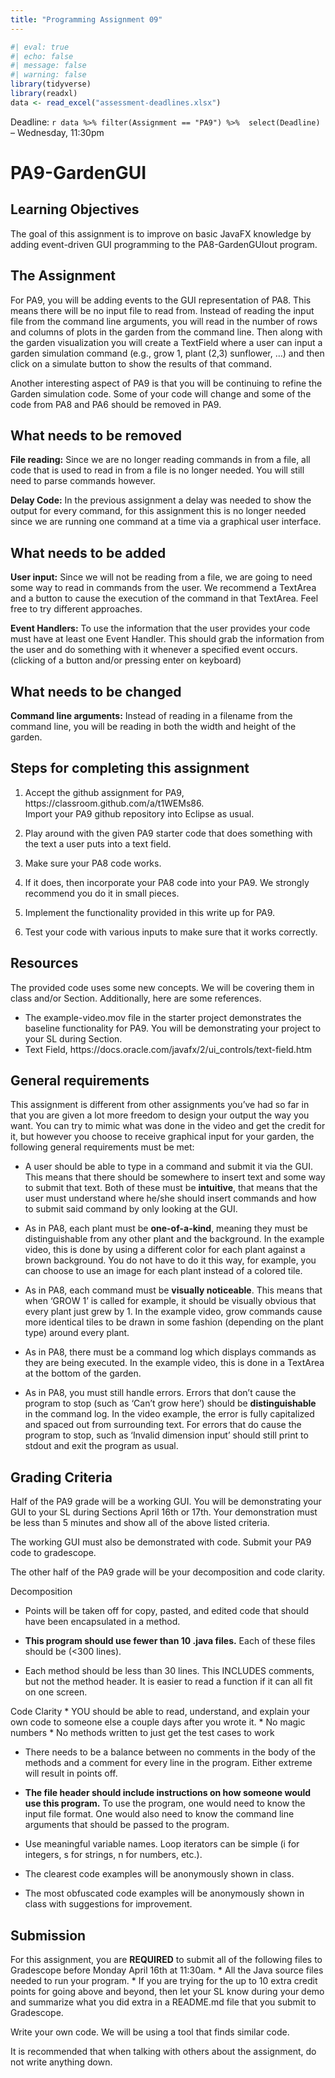 ```yaml
---
title: "Programming Assignment 09"
---
```



```r
#| eval: true
#| echo: false
#| message: false
#| warning: false
library(tidyverse)
library(readxl)
data <- read_excel("assessment-deadlines.xlsx")
```


Deadline: `r data %>% filter(Assignment == "PA9") %>%  select(Deadline)` -- Wednesday, 11:30pm

# PA9-GardenGUI 


## Learning Objectives

The goal of this assignment is to improve on basic JavaFX knowledge by adding
event-driven GUI programming to the PA8-GardenGUIout program.

## The Assignment


For PA9, you will be adding events to the GUI representation of PA8. This means
there will be no input file to read from. Instead of reading the input file
from the command line arguments, you will read in the number of rows and columns
of plots in the garden from the command line.  Then along with the garden visualization
you will create a TextField where a user can input a garden simulation command
(e.g., grow 1, plant (2,3) sunflower, ...) and then click on a simulate
button to show the results of that command.

Another interesting aspect of PA9 is that you will be continuing to refine
the Garden simulation code.  Some of your code will change and some of the
code from PA8 and PA6 should be removed in PA9.


## What needs to be removed

**File reading:** Since we are no longer reading commands in from a file,
all code that is used to read in from a file is no longer needed.  You will
still need to parse commands however.

**Delay Code:** In the previous assignment a delay was needed to show the output
for every command, for this assignment this is no longer needed since we are running
one command at a time via a graphical user interface.

## What needs to be added

**User input:** Since we will not be reading from a file, we are going to need some way
to read in commands from the user.  We recommend a TextArea and a button to cause
the execution of the command in that TextArea.  Feel free to try different approaches.

**Event Handlers:** To use the information that the user provides your code must have
at least one Event Handler. This should grab the information from the user and do something with
it whenever a specified event occurs. (clicking of a button and/or pressing enter on keyboard)

## What needs to be changed

**Command line arguments:** Instead of reading in a filename from the command line, you will
be reading in both the width and height of the garden.

## Steps for completing this assignment

 1. Accept the github assignment for PA9, https://classroom.github.com/a/t1WEMs86.  
    Import your PA9 github repository into Eclipse as usual.
 
 2. Play around with the given PA9 starter code that does something with the 
    text a user puts into a text field.
 
 3. Make sure your PA8 code works.
 
 4. If it does, then incorporate your PA8 code into your PA9.  We strongly
    recommend you do it in small pieces.
 
 5. Implement the functionality provided in this write up for PA9.
 
 6. Test your code with various inputs to make sure that it works correctly.


## Resources

The provided code uses some new concepts.  We will be covering them in class
and/or Section.  Additionally, here are some references.

  * The example-video.mov file in the starter project demonstrates the baseline
    functionality for PA9.  You will be demonstrating your project to your SL
    during Section.
  * Text Field, https://docs.oracle.com/javafx/2/ui_controls/text-field.htm

## General requirements

This assignment is different from other assignments you've had so far 
in that you are given a lot more freedom to design your output the way 
you want. You can try to mimic what was done in the video and get the 
credit for it, but however you choose to receive graphical input for your
garden, the following general requirements must be met:

* A user should be able to type in a command and submit it via the GUI. This means that there
  should be somewhere to insert text and some way to submit that text. Both of these must be
  **intuitive**, that means that the user must understand where he/she should insert commands
  and how to submit said command by only looking at the GUI. 

* As in PA8, each plant must be **one-of-a-kind**, meaning they must be distinguishable 
  from any other plant and the background. In the example video, this is 
  done by using a different color for each plant against a brown background. 
  You do not have to do it this way, for example, you can choose to use an 
  image for each plant instead of a colored tile.

* As in PA8, each command must be **visually noticeable**. This means that when 
  'GROW 1' is called for example, it should be visually obvious that every 
  plant just grew by 1. In the example video, grow commands cause more identical 
  tiles to be drawn in some fashion (depending on the plant type) around every plant.

* As in PA8, there must be a command log which displays commands as they are being executed. 
  In the example video, this is done in a TextArea at the bottom of the garden.

* As in PA8, you must still handle errors. Errors that don't cause the program to stop 
  (such as 'Can't grow here') should be **distinguishable** in the command log. 
  In the video example, the error is fully capitalized and spaced out from surrounding text.
  For errors that do cause the program to stop, such as 'Invalid dimension input'
  should still print to stdout and exit the program as usual.
  


## Grading Criteria

Half of the PA9 grade will be a working GUI.  You will be demonstrating your
GUI to your SL during Sections April 16th or 17th.  Your demonstration
must be less than 5 minutes and show all of the above listed criteria.

The working GUI must also be demonstrated with code.  Submit your PA9 code to
gradescope.

The other half of the PA9 grade will be your decomposition and code clarity.

Decomposition

* Points will be taken off for copy, pasted, and edited code that
  should have been encapsulated in a method.

* **This program should use fewer than 10 .java files.**
  Each of these files should be (<300 lines).

* Each method should be less than 30 lines.  This INCLUDES
  comments, but not the method header.  It is easier to read a 
  function if it can all fit on one screen.
  
Code Clarity
* YOU should be able to read, understand, and explain your own code
  to someone else a couple days after you wrote it.
  * No magic numbers
  * No methods written to just get the test cases to work

* There needs to be a balance between no comments in the body of the
  methods and a comment for every line in the program.  Either extreme
  will result in points off.

* **The file header should include instructions on how someone would
  use this program.**  To use the program, one would need to know the
  input file format.  One would also need to know the command line arguments
  that should be passed to the program.

* Use meaningful variable names.  Loop iterators can
  be simple (i for integers, s for strings, n for numbers, etc.).

* The clearest code examples will be anonymously shown in class.

* The most obfuscated code examples will be anonymously shown in class
  with suggestions for improvement.
  
## Submission


For this assignment, you are **REQUIRED** to submit all of the following files
to Gradescope before Monday April 16th at 11:30am. 
  * All the Java source files needed to run your program.
  * If you are trying for the up to 10 extra credit points for going
    above and beyond, then let your SL know during your demo and summarize 
    what you did extra in a README.md file that you submit to Gradescope.

Write your own code. We will be using a tool that finds similar code.

It is recommended that when talking with others about the assignment, do not write
anything down.


